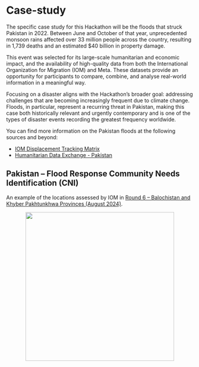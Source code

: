 # Case-study {.unnumbered}

The specific case study for this Hackathon will be the floods that struck Pakistan in 2022. Between June and October of that year, unprecedented monsoon rains affected over 33 million people across the country, resulting in 1,739 deaths and an estimated \$40 billion in property damage.

This event was selected for its large-scale humanitarian and economic impact, and the availability of high-quality data from both the International Organization for Migration (IOM) and Meta. These datasets provide an opportunity for participants to compare, combine, and analyse real-world information in a meaningful way.

Focusing on a disaster aligns with the Hackathon’s broader goal: addressing challenges that are becoming increasingly frequent due to climate change. Floods, in particular, represent a recurring threat in Pakistan, making this case both historically relevant and urgently contemporary and is one of the types of disaster events recording the greatest frequency worldwide.

::: {.callout-note title="More on Pakistan Floods"}
You can find more information on the Pakistan floods at the following sources and beyond:

-   [IOM Displacement Tracking Matrix](https://dtm.iom.int/pakistan)
-   [Humanitarian Data Exchange - Pakistan](https://data.humdata.org/group/pak)
:::

## Pakistan – Flood Response Community Needs Identification (CNI) 

An example of the locations assessed by IOM in [Round 6 – Balochistan and Khyber Pakhtunkhwa Provinces (August 2024)](https://dtm.iom.int/reports/pakistan-flood-response-community-needs-identification-cni-round-6-balochistan-and-khyber).

::: {style="text-align: center;"}
<img src="img/IOM_DTM_CNI_Floods_R06.png" width="400"/>
:::